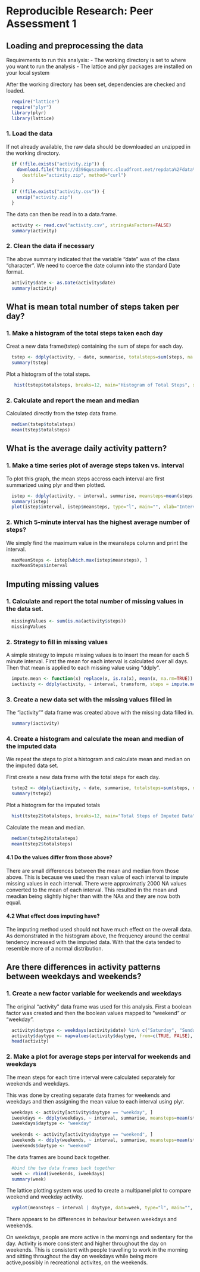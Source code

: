 # Reproducible Research: Peer Assessment 1


## Loading and preprocessing the data
Requirements to run this analysis: 
- The working directory is set to where you want to run the analysis
- The lattice and plyr packages are installed on your local system

After the working directory has been set, dependencies are checked and loaded.

```r
  require("lattice")
  require("plyr")
  library(plyr)
  library(lattice)
```

### 1. Load the data

If not already available, the raw data should be downloaded an unzipped in the working directory. 

```r
  if (!file.exists("activity.zip")) {
    download.file("http://d396qusza40orc.cloudfront.net/repdata%2Fdata%2Factivity.zip", 
      destfile="activity.zip", method="curl")
  }
  
  if (!file.exists("activity.csv")) {
    unzip("activity.zip")
  }
```

The data can then be read in to a data.frame. 

```r
  activity <- read.csv("activity.csv", stringsAsFactors=FALSE)
  summary(activity)
```

### 2. Clean the data if necessary

The above summary indicated that the variable "date" was of the class "character". We need to coerce the date column into the standard Date format. 

```r
  activity$date <- as.Date(activity$date)
  summary(activity)
```



## What is mean total number of steps taken per day?
### 1. Make a histogram of the total steps taken each day

Creat a new data frame(tstep) containing the sum of steps for each day. 

```r
  tstep <- ddply(activity, ~ date, summarise, totalsteps=sum(steps, na.rm=TRUE))
  summary(tstep)
```

Plot a histogram of the total steps. 

```r
   hist(tstep$totalsteps, breaks=12, main="Histogram of Total Steps", xlab="Total Steps", ylab="Frequency")
```

### 2. Calculate and report the mean and median

Calculated directly from the tstep data frame. 
```r
  median(tstep$totalsteps)
  mean(tstep$totalsteps)
```



## What is the average daily activity pattern?
### 1. Make a time series plot of average steps taken vs. interval 

To plot this graph, the mean steps accross each interval are first summarized using plyr and then plotted. 

```r
  istep <- ddply(activity, ~ interval, summarise, meansteps=mean(steps, na.rm=TRUE))
  summary(istep)
  plot(istep$interval, istep$meansteps, type="l", main="", xlab="Interval", ylab="Average Steps")
```

### 2. Which 5-minute interval has the highest average number of steps? 

We simply find the maximum value in the meansteps column and print the interval. 

```r
  maxMeanSteps <- istep[which.max(istep$meansteps), ]
  maxMeanSteps$interval
```


## Imputing missing values
### 1. Calculate and report the total number of missing values in the data set. 

```r
  missingValues <- sum(is.na(activity$steps))
  missingValues
```

### 2. Strategy to fill in missing values

A simple strategy to impute missing values is to insert the mean for each 5 minute interval. First the mean for each interval is calculated over all days.  Then that mean is applied to each missing value using "ddply". 

```r
  impute.mean <- function(x) replace(x, is.na(x), mean(x, na.rm=TRUE))
  iactivity <- ddply(activity, ~ interval, transform, steps = impute.mean(steps))
```

### 3. Create a new data set with the missing values filled in

The "iactivity"" data frame was created above with the missing data filled in. 

```r
  summary(iactivity)
```

### 4. Create a histogram and calculate the mean and median of the imputed data

We repeat the steps to plot a histogram and calculate mean and median on the imputed data set. 

First create a new data frame with the total steps for each day. 

```r
  tstep2 <- ddply(iactivity, ~ date, summarise, totalsteps=sum(steps, na.rm=TRUE))
  summary(tstep2)
```  

Plot a histogram for the imputed totals

```r
  hist(tstep2$totalsteps, breaks=12, main="Total Steps of Imputed Data", xlab="Total Steps", ylab="Frequency")
```

Calculate the mean and median. 
```r
  median(tstep2$totalsteps)
  mean(tstep2$totalsteps)  
```
#### 4.1 Do the values differ from those above? 

There are small differences between the mean and median from those above. This is because we used the mean value of each interval to impute missing values in each interval. There were approximatly 2000 NA values converted to the mean of each interval.  This resulted in the mean and meadian being slightly higher than with the NAs and they are now both equal.

#### 4.2 What effect does imputing have?

The imputing method used should not have much effect on the overall data. As demonstrated in the histogram above, the frequency around the central tendency increased with the imputed data. With that the data tended to resemble more of a normal distribution. 



## Are there differences in activity patterns between weekdays and weekends?
### 1. Create a new factor variable for weekends and weekdays
The original "activity" data frame was used for this analysis.
First a boolean factor was created and then the boolean values mapped to "weekend" or "weekday". 
```r
  activity$daytype <- weekdays(activity$date) %in% c("Saturday", "Sunday")
  activity$daytype <- mapvalues(activity$daytype, from=c(TRUE, FALSE), to=c("weekend", "weekday"))
  head(activity)
```

### 2. Make a plot for average steps per interval for weekends and weekdays

The mean steps for each time interval were calculated separately for weekends and weekdays. 

This was done by creating separate data frames for weekends and weekdays and then assigning the mean value to each interval using plyr. 

```r
  weekdays <- activity[activity$daytype == "weekday", ]
  iweekdays <- ddply(weekdays, ~ interval, summarise, meansteps=mean(steps, na.rm=TRUE))
  iweekdays$daytype <- "weekday"
  
  weekends <- activity[activity$daytype == "weekend", ]
  iweekends <- ddply(weekends, ~ interval, summarise, meansteps=mean(steps, na.rm=TRUE))
  iweekends$daytype <- "weekend"
```

The data frames are bound back together. 

```r
  #bind the two data frames back together
  week <- rbind(iweekends, iweekdays)
  summary(week)
```

The lattice plotting system was used to create a multipanel plot to compare weekend and weekday activity. 

```r
  xyplot(meansteps ~ interval | daytype, data=week, type="l", main="", xlab="Interval", ylab="Average Steps")
```

There appears to be differences in behaviour between weekdays and weekends.

On weekdays, people are more active in the mornings and sedentary for the day. Activity is more consistent and higher throughout the day on weekends. This is consistent with people travelling to work in the morning and sitting throughout the day on weekdays while being more active,possibly in recreational activites, on the weekends. 

